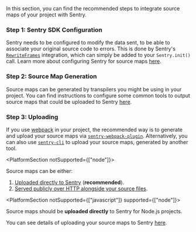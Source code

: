In this section, you can find the recommended steps to integrate source maps of your project with Sentry.

### Step 1: Sentry SDK Configuration

Sentry needs to be configured to modify the data sent, to be able to associate your original source code to errors. This is done by Sentry's [`RewriteFrames`](/platforms/node/configuration/integrations/pluggable-integrations/#rewriteframes) integration, which can simply be added to your `Sentry.init()` call. Learn more about configuring Sentry for source maps [here](/platforms/node/sourcemaps/configuration/).

### Step 2: Source Map Generation

Source maps can be generated by transpilers you might be using in your project. You can find instructions to configure some common tools to output source maps that could be uploaded to Sentry [here](/platforms/node/sourcemaps/generating/).

### Step 3: Uploading

If you use [webpack](https://webpack.js.org/) in your project, the recommended way is to generate and upload your source maps via [`sentry-webpack-plugin`](https://github.com/getsentry/sentry-webpack-plugin). Alternatively, you can also use [`sentry-cli`](/product/cli/) to upload your source maps, generated by another tool. 

<PlatformSection notSupported={["node"]}>

Source maps can be either:

1.  [Uploaded directly to Sentry](/platforms/javascript/sourcemaps/uploading/) (**recommended**).
2.  [Served publicly over HTTP alongside your source files](/platforms/javascript/sourcemaps/hosting-publicly/).

</PlatformSection>

<PlatformSection notSupported={["javascript"]} supported={["node"]}>

<Note>

Source maps should be **uploaded directly** to Sentry for Node.js projects. 

</Note>

You can see details of uploading your source maps to Sentry [here](/platforms/node/sourcemaps/uploading/).

</PlatformSection>
